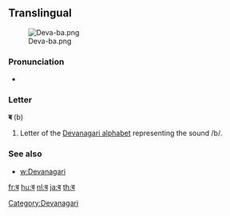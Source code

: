 {{also|व}}
==Translingual==
[[File:Deva-ba.png|thumb]]

===Pronunciation===
* {{IPA|/bə/}}

===Letter===
'''ब''' (b)

#Letter of the [[Devanagari alphabet]] representing the sound /b/.

===See also===

* [[w:Devanagari]]

[[Category:Devanagari]]

[[fr:ब]]
[[hu:ब]]
[[nl:ब]]
[[ja:ब]]
[[th:ब]]